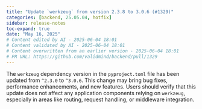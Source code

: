 ```yaml
---
title: "Update `werkzeug` from version 2.3.8 to 3.0.6 (#1329)"
categories: [backend, 25.05.04, hotfix]
sidebar: release-notes
toc-expand: true
date: "May 16, 2025"
# Content edited by AI - 2025-06-04 18:01
# Content validated by AI - 2025-06-04 18:01
# Content overwritten from an earlier version - 2025-06-04 18:01
# PR URL: https://github.com/validmind/backend/pull/1329
---
```


The `werkzeug` dependency version in the `pyproject.toml` file has been updated from `^2.3.0` to `^3.0.6`. This change may bring bug fixes, performance enhancements, and new features. Users should verify that this update does not affect any application components relying on `werkzeug`, especially in areas like routing, request handling, or middleware integration.